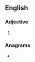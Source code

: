 ==English==

===Adjective===
{{head|en|adjective superlative form}}

# {{en-superlative of|sane}}

===Anagrams===
* {{l|en|assent}}